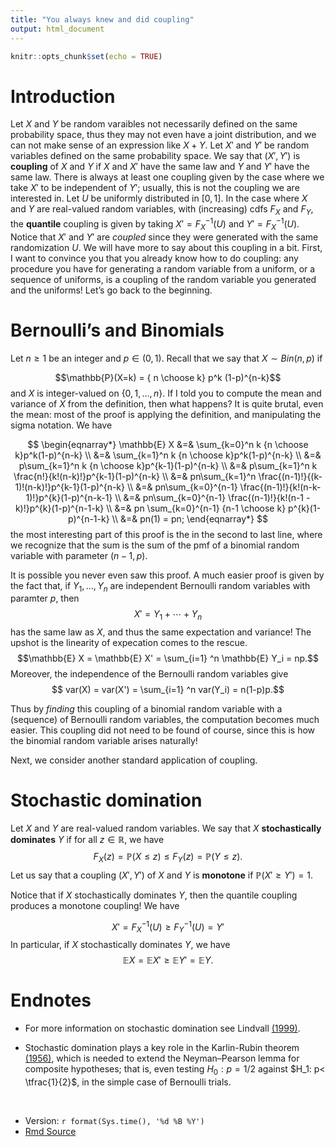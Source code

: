 ```yaml
---
title: "You always knew and did coupling"
output: html_document
---
```


```r
knitr::opts_chunk$set(echo = TRUE)
```


#  Introduction

Let $X$ and $Y$ be random varaibles not necessarily defined on the same probability space, thus they may not even have a joint distribution, and we can not make sense of an expression like $X+Y$.    Let $X'$ and $Y'$ be random variables defined on the same probability space.   We say that $(X', Y')$ is **coupling** of $X$ and $Y$ if $X$ and $X'$ have the same law and $Y$ and $Y'$ have the same law.  There is always at least one coupling given by the case where we take $X'$ to be independent of $Y'$; usually, this is not the coupling we are interested in.  Let $U$ be uniformly distributed in $[0,1]$.   In the case where $X$ and $Y$ are real-valued random variables, with (increasing) cdfs $F_X$ and $F_Y$, the **quantile** coupling is given by taking $X'=F_X^{-1}(U)$ and $Y'=F_X^{-1}(U)$.  Notice that $X'$ and $Y'$ are *coupled* since they were generated with the same randomization $U$.   We will have more to say about this coupling in a bit.  First, I want to convince you that you already know how to do coupling:  any procedure you have for generating a random variable from a uniform, or a sequence of uniforms, is a coupling of the random variable you generated and the uniforms!  Let's go back to the beginning.


# Bernoulli's and Binomials

Let $n \geq 1$ be an integer and $p \in (0,1)$. Recall that we say that $X \sim Bin(n,p)$ if 

$$\mathbb{P}(X=k) = { n \choose k} p^k (1-p)^{n-k}$$
and $X$ is integer-valued on $\{0,1,\ldots, n\}$.  If I told you to compute the mean and variance of $X$ from the definition, then what happens?  It is quite brutal, even the mean:  most of the proof is applying the definition, and manipulating the sigma notation.  We have

$$
\begin{eqnarray*}
\mathbb{E} X &=& \sum_{k=0}^n k {n \choose k}p^k(1-p)^{n-k} \\
&=&  \sum_{k=1}^n k {n \choose k}p^k(1-p)^{n-k}  \\
&=&  p\sum_{k=1}^n k {n \choose k}p^{k-1}(1-p)^{n-k}  \\
&=& p\sum_{k=1}^n k \frac{n!}{k!(n-k)!}p^{k-1}(1-p)^{n-k} \\
&=&  pn\sum_{k=1}^n  \frac{(n-1)!}{(k-1)!(n-k)!}p^{k-1}(1-p)^{n-k} \\
&=&  pn\sum_{k=0}^{n-1}  \frac{(n-1)!}{k!(n-k-1)!}p^{k}(1-p)^{n-k-1} \\
&=&  pn\sum_{k=0}^{n-1}  \frac{(n-1)!}{k!(n-1 - k)!}p^{k}(1-p)^{n-1-k} \\
&=& pn \sum_{k=0}^{n-1}  {n-1 \choose k}  p^{k}(1-p)^{n-1-k}  \\
&=&  pn(1) = pn;
\end{eqnarray*}
$$
the most interesting part of this proof is the in the second to last line, where we recognize that the sum is the sum of the pmf of a binomial random variable with parameter $(n-1, p)$.  

It is possible you never even saw this proof.  A much easier proof is given by the fact that, if $Y_1, \ldots, Y_n$ are independent Bernoulli random variables with paramter $p$, then 
$$X ' = Y_1 + \cdots + Y_n$$
has the same law as $X$, and thus the same expectation and variance!
The upshot is the linearity of expecation comes to the rescue.
$$\mathbb{E} X = \mathbb{E} X' = \sum_{i=1} ^n \mathbb{E} Y_i = np.$$
Moreover, the independence of the Bernoulli random variables give
$$ var(X) = var(X') = \sum_{i=1} ^n var(Y_i) = n(1-p)p.$$

Thus by *finding* this coupling of a binomial random variable with a (sequence) of Bernoulli random variables, the computation becomes much easier.  This coupling did not need to be found of course, since this is how the binomial random variable arises naturally!


Next, we consider another standard application of coupling.

#  Stochastic domination

Let  $X$ and $Y$ are real-valued random variables.  We say that $X$ **stochastically dominates** $Y$ if for all $z \in \mathbb{R}$, we have $$F_X(z)= \mathbb{P}(X \leq z) \leq F_Y(z) =\mathbb{P}(Y \leq z).$$  Let us say that a coupling $(X', Y')$ of $X$ and $Y$ is **monotone** if $\mathbb{P}(X' \geq Y') =1$.

Notice that if $X$ stochastically dominates $Y$, then the quantile coupling produces a monotone coupling! We have

$$X'= F_X^{-1}(U) \geq F_{Y}^{-1}(U) = Y'$$
In particular, if $X$ stochastically dominates $Y$, we have
$$\mathbb{E} X = \mathbb{E} X' \geq \mathbb{E} Y' = \mathbb{E} Y.$$








# Endnotes   

* For more information on stochastic domination see Lindvall [(1999)](https://projecteuclid.org/journals/electronic-communications-in-probability/volume-4/issue-none/On-Strassens-Theorem-on-Stochastic-Domination/10.1214/ECP.v4-1005.full).

* Stochastic domination plays a key role in the Karlin-Rubin theorem [(1956)](https://www.jstor.org/stable/2236994), which is needed to extend the Neyman–Pearson lemma for composite hypotheses; that is, even testing $H_0: p=1/2$ against $H_1: p< \tfrac{1}{2}$, in the simple case of Bernoulli trials.

<br>

* Version: `r format(Sys.time(), '%d %B %Y')`
* [Rmd Source](https://tsoo-math.github.io/ucl/coupling-rev.Rmd)

